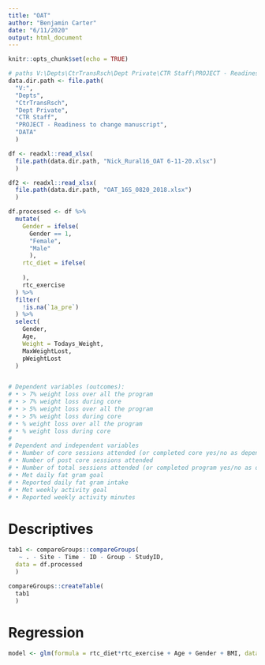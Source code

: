 ---
title: "OAT"
author: "Benjamin Carter"
date: "6/11/2020"
output: html_document
---

```{r setup, include=FALSE}
knitr::opts_chunk$set(echo = TRUE)

# paths V:\Depts\CtrTransRsch\Dept Private\CTR Staff\PROJECT - Readiness to change manuscript\DATA
data.dir.path <- file.path(
  "V:",
  "Depts", 
  "CtrTransRsch", 
  "Dept Private", 
  "CTR Staff", 
  "PROJECT - Readiness to change manuscript", 
  "DATA"
  )
```

```{r loadData, include=FALSE}
df <- readxl::read_xlsx(
  file.path(data.dir.path, "Nick_Rural16_OAT 6-11-20.xlsx")
  )

df2 <- readxl::read_xlsx(
  file.path(data.dir.path, "OAT_16S_0820_2018.xlsx")
  )
```


```{r selection}
df.processed <- df %>% 
  mutate(
    Gender = ifelse(
      Gender == 1,
      "Female",
      "Male"
      ),
    rtc_diet = ifelse(
      
    ),
    rtc_exercise
  ) %>% 
  filter(
    !is.na(`1a_pre`)
  ) %>% 
  select(
    Gender,
    Age,
    Weight = Todays_Weight,
    MaxWeightLost,
    pWeightLost
  )


# Dependent variables (outcomes):
# •	> 7% weight loss over all the program
# •	> 7% weight loss during core
# •	> 5% weight loss over all the program
# •	> 5% weight loss during core
# •	% weight loss over all the program
# •	% weight loss during core
# 
# Dependent and independent variables
# •	Number of core sessions attended (or completed core yes/no as dependent variable)
# •	Number of post core sessions attended
# •	Number of total sessions attended (or completed program yes/no as dependent variable)
# •	Met daily fat gram goal
# •	Reported daily fat gram intake
# •	Met weekly activity goal
# •	Reported weekly activity minutes


```


# Descriptives

```{r}
tab1 <- compareGroups::compareGroups(
   ~ . - Site - Time - ID - Group - StudyID,
  data = df.processed
  )

compareGroups::createTable(
  tab1
  )

```

# Regression

```{r}
model <- glm(formula = rtc_diet*rtc_exercise + Age + Gender + BMI, data = df.processed, family = binomial) %>% summary()
```



